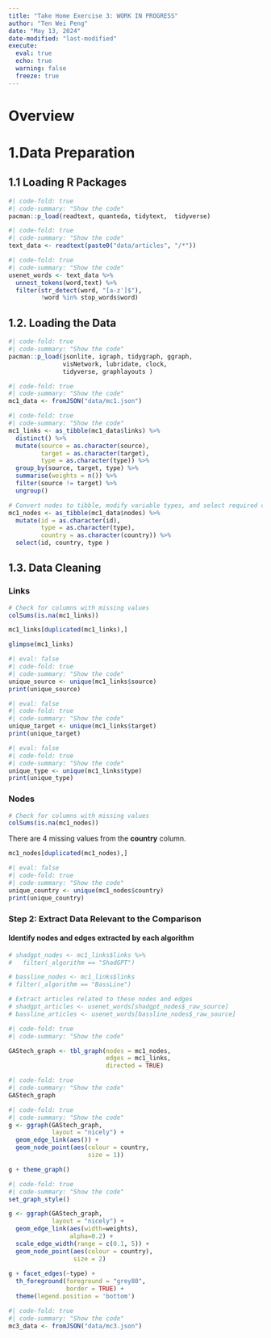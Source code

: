 ```yaml
---
title: "Take Home Exercise 3: WORK IN PROGRESS"
author: "Ten Wei Peng"
date: "May 13, 2024"
date-modified: "last-modified"
execute: 
  eval: true
  echo: true
  warning: false
  freeze: true
---
```


# Overview


# 1.Data Preparation

## 1.1 Loading R Packages

```r
#| code-fold: true
#| code-summary: "Show the code" 
pacman::p_load(readtext, quanteda, tidytext,  tidyverse)
```


```r
#| code-fold: true
#| code-summary: "Show the code" 
text_data <- readtext(paste0("data/articles", "/*"))
```

```r
#| code-fold: true
#| code-summary: "Show the code" 
usenet_words <- text_data %>%
  unnest_tokens(word,text) %>%
  filter(str_detect(word, "[a-z']$"),
         !word %in% stop_words$word)
```




## 1.2. Loading the Data

```r
#| code-fold: true
#| code-summary: "Show the code" 
pacman::p_load(jsonlite, igraph, tidygraph, ggraph, 
               visNetwork, lubridate, clock,
               tidyverse, graphlayouts )
```

```r
#| code-fold: true
#| code-summary: "Show the code" 
mc1_data <- fromJSON("data/mc1.json")
```

```r
#| code-fold: true
#| code-summary: "Show the code" 
mc1_links <- as_tibble(mc1_data$links) %>%
  distinct() %>%
  mutate(source = as.character(source),
         target = as.character(target),
         type = as.character(type)) %>%
  group_by(source, target, type) %>%
  summarise(weights = n()) %>%
  filter(source != target) %>%
  ungroup()

# Convert nodes to tibble, modify variable types, and select required columns
mc1_nodes <- as_tibble(mc1_data$nodes) %>%
  mutate(id = as.character(id), 
         type = as.character(type), 
         country = as.character(country)) %>%
  select(id, country, type )

```

## 1.3. Data Cleaning

::: panel-tabset
### Links
```r
# Check for columns with missing values
colSums(is.na(mc1_links))
```


```r
mc1_links[duplicated(mc1_links),]
```




```r
glimpse(mc1_links)
```



```r
#| eval: false
#| code-fold: true
#| code-summary: "Show the code" 
unique_source <- unique(mc1_links$source)
print(unique_source)
```

```r
#| eval: false
#| code-fold: true
#| code-summary: "Show the code" 
unique_target <- unique(mc1_links$target)
print(unique_target)
```

```r
#| eval: false
#| code-fold: true
#| code-summary: "Show the code" 
unique_type <- unique(mc1_links$type)
print(unique_type)
```




### Nodes
```r
# Check for columns with missing values
colSums(is.na(mc1_nodes))
```
There are 4 missing values from the **country** column.


```r
mc1_nodes[duplicated(mc1_nodes),]
```


```r
#| eval: false
#| code-fold: true
#| code-summary: "Show the code" 
unique_country <- unique(mc1_nodes$country)
print(unique_country)
```









:::


### Step 2: Extract Data Relevant to the Comparison
#### Identify nodes and edges extracted by each algorithm

```r
# shadgpt_nodes <- mc1_links$links %>%
#   filter(_algorithm == "ShadGPT")
```
```r
# bassline_nodes <- mc1_links$links 
# filter(_algorithm == "BassLine")


```


```r
# Extract articles related to these nodes and edges
# shadgpt_articles <- usenet_words[shadgpt_nodes$_raw_source]
# bassline_articles <- usenet_words[bassline_nodes$_raw_source]

```




```r
#| code-fold: true
#| code-summary: "Show the code" 

GAStech_graph <- tbl_graph(nodes = mc1_nodes,
                           edges = mc1_links, 
                           directed = TRUE)

```



```r
#| code-fold: true
#| code-summary: "Show the code" 
GAStech_graph
```


```r
#| code-fold: true
#| code-summary: "Show the code" 
g <- ggraph(GAStech_graph, 
            layout = "nicely") + 
  geom_edge_link(aes()) +
  geom_node_point(aes(colour = country, 
                      size = 1))

g + theme_graph()
```


```r
#| code-fold: true
#| code-summary: "Show the code" 
set_graph_style() 

g <- ggraph(GAStech_graph, 
            layout = "nicely") + 
  geom_edge_link(aes(width=weights), 
                 alpha=0.2) +
  scale_edge_width(range = c(0.1, 5)) +
  geom_node_point(aes(colour = country), 
                  size = 2)
  
g + facet_edges(~type) +
  th_foreground(foreground = "grey80",  
                border = TRUE) +
  theme(legend.position = 'bottom')

```




```r
#| code-fold: true
#| code-summary: "Show the code" 
mc3_data <- fromJSON("data/mc3.json")
```




